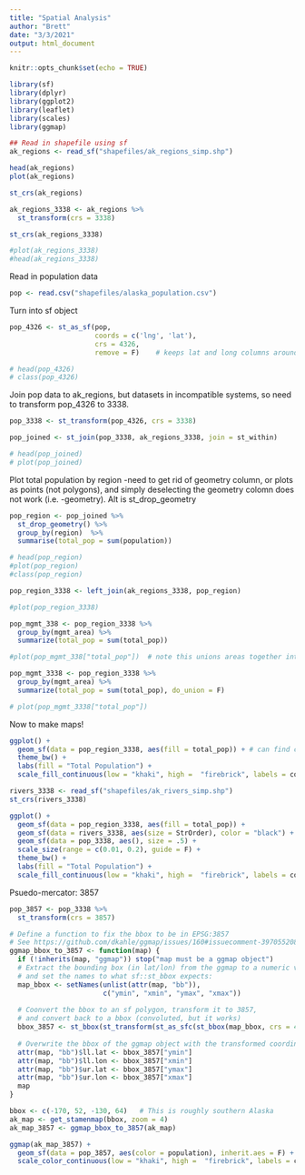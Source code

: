 ```yaml
---
title: "Spatial Analysis"
author: "Brett"
date: "3/3/2021"
output: html_document
---
```


```r
knitr::opts_chunk$set(echo = TRUE)
```

```r
library(sf)
library(dplyr)
library(ggplot2)
library(leaflet)
library(scales)
library(ggmap)
```


```r
## Read in shapefile using sf
ak_regions <- read_sf("shapefiles/ak_regions_simp.shp")

head(ak_regions)
plot(ak_regions)  
```

```r
st_crs(ak_regions)

```

```r
ak_regions_3338 <- ak_regions %>%
  st_transform(crs = 3338)

st_crs(ak_regions_3338)

#plot(ak_regions_3338)
#head(ak_regions_3338)
```

Read in population data
```r
pop <- read.csv("shapefiles/alaska_population.csv")
```

Turn into sf object
```r
pop_4326 <- st_as_sf(pop, 
                     coords = c('lng', 'lat'),
                     crs = 4326,
                     remove = F)    # keeps lat and long columns around

# head(pop_4326)
# class(pop_4326)
```

Join pop data to ak_regions, but datasets in incompatible systems, so need to transform pop_4326 to 3338. 
```r
pop_3338 <- st_transform(pop_4326, crs = 3338)

pop_joined <- st_join(pop_3338, ak_regions_3338, join = st_within)

# head(pop_joined)
# plot(pop_joined)
```

Plot total population by region
-need to get rid of geometry column, or plots as points (not polygons), and simply deselecting the geometry colomn does not work (i.e. -geometry). Alt is st_drop_geometry
```r
pop_region <- pop_joined %>% 
  st_drop_geometry() %>%              
  group_by(region)  %>%
  summarise(total_pop = sum(population))

# head(pop_region)
#plot(pop_region)
#class(pop_region)
```

```r
pop_region_3338 <- left_join(ak_regions_3338, pop_region)

#plot(pop_region_3338)
```

```r
pop_mgmt_338 <- pop_region_3338 %>% 
  group_by(mgmt_area) %>% 
  summarize(total_pop = sum(total_pop))

#plot(pop_mgmt_338["total_pop"])  # note this unions areas together into region blocks

```


```r
pop_mgmt_3338 <- pop_region_3338 %>% 
  group_by(mgmt_area) %>% 
  summarize(total_pop = sum(total_pop), do_union = F)

# plot(pop_mgmt_3338["total_pop"])
```

Now to make maps!
```r
ggplot() +
  geom_sf(data = pop_region_3338, aes(fill = total_pop)) + # can find colors on webpage colorverse
  theme_bw() +
  labs(fill = "Total Population") +
  scale_fill_continuous(low = "khaki", high =  "firebrick", labels = comma)
```


```r
rivers_3338 <- read_sf("shapefiles/ak_rivers_simp.shp")
st_crs(rivers_3338)
```

```r
ggplot() +
  geom_sf(data = pop_region_3338, aes(fill = total_pop)) +
  geom_sf(data = rivers_3338, aes(size = StrOrder), color = "black") +
  geom_sf(data = pop_3338, aes(), size = .5) +
  scale_size(range = c(0.01, 0.2), guide = F) +
  theme_bw() +
  labs(fill = "Total Population") +
  scale_fill_continuous(low = "khaki", high =  "firebrick", labels = comma)
```

Psuedo-mercator: 3857
```r
pop_3857 <- pop_3338 %>% 
  st_transform(crs = 3857)
```

```r
# Define a function to fix the bbox to be in EPSG:3857
# See https://github.com/dkahle/ggmap/issues/160#issuecomment-397055208
ggmap_bbox_to_3857 <- function(map) {
  if (!inherits(map, "ggmap")) stop("map must be a ggmap object")
  # Extract the bounding box (in lat/lon) from the ggmap to a numeric vector, 
  # and set the names to what sf::st_bbox expects:
  map_bbox <- setNames(unlist(attr(map, "bb")), 
                       c("ymin", "xmin", "ymax", "xmax"))
  
  # Coonvert the bbox to an sf polygon, transform it to 3857, 
  # and convert back to a bbox (convoluted, but it works)
  bbox_3857 <- st_bbox(st_transform(st_as_sfc(st_bbox(map_bbox, crs = 4326)), 3857))
  
  # Overwrite the bbox of the ggmap object with the transformed coordinates 
  attr(map, "bb")$ll.lat <- bbox_3857["ymin"]
  attr(map, "bb")$ll.lon <- bbox_3857["xmin"]
  attr(map, "bb")$ur.lat <- bbox_3857["ymax"]
  attr(map, "bb")$ur.lon <- bbox_3857["xmax"]
  map
}
```

```r
bbox <- c(-170, 52, -130, 64)   # This is roughly southern Alaska
ak_map <- get_stamenmap(bbox, zoom = 4)
ak_map_3857 <- ggmap_bbox_to_3857(ak_map)
```


```r
ggmap(ak_map_3857) + 
  geom_sf(data = pop_3857, aes(color = population), inherit.aes = F) +
  scale_color_continuous(low = "khaki", high =  "firebrick", labels = comma)
```

